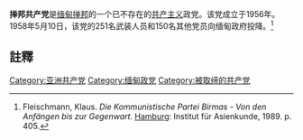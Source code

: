 {{共产党}}

'''掸邦共产党'''是[[缅甸|缅甸]][[掸邦|掸邦]]的一个已不存在的[[共产主义|共产主义]]政党。该党成立于1956年。1958年5月10日，该党的251名武装人员和150名其他党员向缅甸政府投降。<ref>Fleischmann, Klaus. ''Die Kommunistische Partei Birmas - Von den Anfängen bis zur Gegenwart''. [[Hamburg|Hamburg]]: Institut für Asienkunde, 1989. p. 405.</ref>

==註釋==
{{reflist}}

{{缅甸政党}}
{{缅甸反政府武装}}

[[Category:亚洲共产党|Category:亚洲共产党]]
[[Category:缅甸政党|Category:缅甸政党]]
[[Category:被取缔的共产党|Category:被取缔的共产党]]